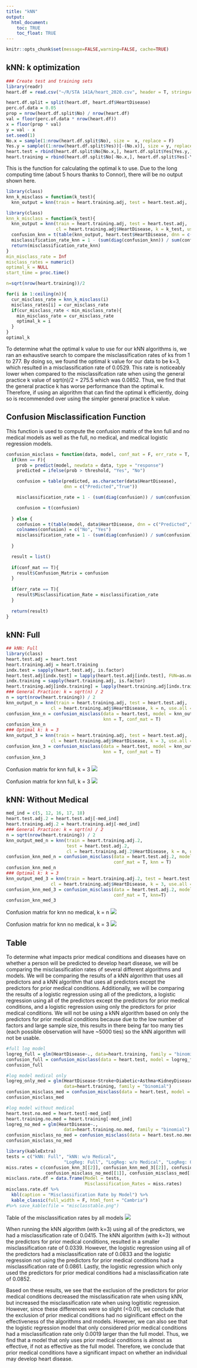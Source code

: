 ```yaml
---
title: "kNN"
output: 
  html_document:
    toc: TRUE
    toc_float: TRUE
---
```


```r
knitr::opts_chunk$set(message=FALSE,warning=FALSE, cache=TRUE)
```

## kNN: k optimization

```r
### Create test and training sets
library(readr)
heart.df = read.csv("~/R/STA 141A/heart_2020.csv", header = T, stringsAsFactors = T)

heart.df.split = split(heart.df, heart.df$HeartDisease)
perc.of.data = 0.05
prop = nrow(heart.df.split$No) / nrow(heart.df)
val = floor(perc.of.data * nrow(heart.df))
x = floor(prop * val)
y = val - x
set.seed(1)
No.x = sample(1:nrow(heart.df.split$No), size =  x, replace = F)
Yes.y = sample((1:nrow(heart.df.split$Yes))[-(No.x)], size = y, replace=F)
heart.test = rbind(heart.df.split$No[No.x,], heart.df.split$Yes[Yes.y,])
heart.training = rbind(heart.df.split$No[-No.x,], heart.df.split$Yes[-Yes.y,])
```

This is the function for calculating the optimal k to use. Due to the long computing time (about 5 hours thanks to Connor), there will be no output shown here.
```r
library(class)
knn_k_misclass = function(k_test){
  knn_output = knn(train = heart.training.adj, test = heart.test.adj,

library(class)
knn_k_misclass = function(k_test){
  knn_output = knn(train = heart.training.adj, test = heart.test.adj,  
                   cl = heart.training.adj$HeartDisease, k = k_test, use.all = T)
  confusion_knn = t(table(knn_output, heart.test$HeartDisease, dnn = c("Predicted","True")))
  misclassification_rate_knn = 1 - (sum(diag(confusion_knn)) / sum(confusion_knn))
  return(misclassification_rate_knn)
}
min_misclass_rate = Inf
misclass_rates = numeric()
optimal_k = NULL
start_time = proc.time()

n=sqrt(nrow(heart.training))/2

for(i in 1:ceiling(n)){
  cur_misclass_rate = knn_k_misclass(i)
  misclass_rates[i] = cur_misclass_rate
  if(cur_misclass_rate < min_misclass_rate){
    min_misclass_rate = cur_misclass_rate
    optimal_k = i
  }
}
optimal_k
```

To determine what the optimal k value to use for our kNN algorithms is, we ran an exhaustive search to compare the misclassification rates of ks from 1 to 277. By doing so, we found the optimal k value for our data to be k=3, which resulted in a misclassification rate of 0.0529. This rate is noticeably lower when compared to the misclassifcation rate when using the general practice k value of sqrt(n)/2 = 275.5 which was 0.0852. Thus, we find that the general practice k has worse performance than the optimal k. Therefore, if using an algorithm that can find the optimal k efficiently, doing so is recommended over using the simpler general practice k value.


## Confusion Misclassification Function

This function is used to compute the confusion matrix of the knn full and no medical models as well as the full, no medical, and medical logistic regression models.

```r
confusion_misclass = function(data, model, conf_mat = F, err_rate = T, threshold = 0.5, knn=F){
  if(knn == F){
    prob = predict(model, newdata = data, type = "response")
    predicted = ifelse(prob > threshold, "Yes", "No")

    confusion = table(predicted, as.character(data$HeartDisease),
                      dnn = c("Predicted","True"))

    misclassification_rate = 1 - (sum(diag(confusion)) / sum(confusion))

    confusion = t(confusion)
    
  } else {
    confusion = t(table(model, data$HeartDisease, dnn = c("Predicted","True")))
    colnames(confusion) = c("No", "Yes")
    misclassification_rate = 1 - (sum(diag(confusion)) / sum(confusion))
    
  }

  result = list()
  
  if(conf_mat == T){
    result$Confusion_Matrix = confusion
  }
  
  if(err_rate == T){
    result$Misclassification_Rate = misclassification_rate
  }
  
  return(result)
}
```


## kNN: Full
```r
## kNN: Full
library(class)
heart.test.adj = heart.test
heart.training.adj = heart.training
indx.test = sapply(heart.test.adj, is.factor)
heart.test.adj[indx.test] = lapply(heart.test.adj[indx.test], FUN=as.numeric)
indx.training = sapply(heart.training.adj, is.factor)
heart.training.adj[indx.training] = lapply(heart.training.adj[indx.training], FUN=as.numeric)
### General Practice: k = sqrt(n) / 2
n = sqrt(nrow(heart.training)) / 2
knn_output_n = knn(train = heart.training.adj, test = heart.test.adj, 
                 cl = heart.training.adj$HeartDisease, k = n, use.all = T)
confusion_knn_n = confusion_misclass(data = heart.test, model = knn_output_n, 
                                     knn = T, conf_mat = T)
confusion_knn_n
### Optimal k: k = 3
knn_output_3 = knn(train = heart.training.adj, test = heart.test.adj, 
                 cl = heart.training.adj$HeartDisease, k = 3, use.all = T)
confusion_knn_3 = confusion_misclass(data = heart.test, model = knn_output_3, 
                                     knn = T, conf_mat = T)
confusion_knn_3
```

Confusion matrix for knn full, k = 3
![](images/knn_full_n.png)

Confusion matrix for knn full, k = 3
![](images/knn_full_3.png)

## kNN: Without Medical 
```r
med_ind = c(5, 12, 16, 17, 18)
heart.test.adj.2 = heart.test.adj[-med_ind]
heart.training.adj.2 = heart.training.adj[-med_ind]
### General Practice: k = sqrt(n) / 2
n = sqrt(nrow(heart.training)) / 2
knn_output_med_n = knn(train = heart.training.adj.2, 
                       test = heart.test.adj.2, 
                       cl = heart.training.adj.2$HeartDisease, k = n, use.all = T)
confusion_knn_med_n = confusion_misclass(data = heart.test.adj.2, model = knn_output_med_n, 
                                         conf_mat = T, knn = T)
confusion_knn_med_n
### Optimal k: k = 3
knn_output_med_3 = knn(train = heart.training.adj.2, test = heart.test.adj.2, 
                 cl = heart.training.adj$HeartDisease, k = 3, use.all = T)
confusion_knn_med_3 = confusion_misclass(data = heart.test.adj.2, model = knn_output_med_3,
                                         conf_mat = T, knn=T)
confusion_knn_med_3
```

Confusion matrix for knn no medical, k = n
![](images/knn_nomedical_n.png)

Confusion matrix for knn no medical, k = 3
![](images/knn_nomedical_3.png)

## Table
To determine what impacts prior medical conditions and diseases have on whether a person will be predicted to develop heart disease, we will be comparing the misclassification rates of several different algorithms and models. We will be comparing the results of a kNN algorithm that uses all predictors and a kNN algorithm that uses all predictors except the predictors for prior medical conditions. Additionally, we will be comparing the results of a logistic regression using all of the predictors, a logistic regression using all of the predictors except the predictors for prior medical conditions, and a logistic regression using only the predictors for prior medical conditions. We will not be using a kNN algorithm based on only the predictors for prior medical conditions because due to the low number of factors and large sample size, this results in there being far too many ties (each possible observation will have ~5000 ties) so the kNN algorithm will not be usable.

```r
#full log model
logreg_full = glm(HeartDisease~., data=heart.training, family = "binomial")
confusion_full = confusion_misclass(data = heart.test, model = logreg_full, conf_mat = T)
confusion_full

#log model medical only
logreg_only_med = glm(HeartDisease~Stroke+Diabetic+Asthma+KidneyDisease+SkinCancer,
                      data=heart.training, family = "binomial")
confusion_misclass_med = confusion_misclass(data = heart.test, model = logreg_only_med)
confusion_misclass_med

#log model without medical
heart.test.no.med = heart.test[-med_ind]
heart.training.no.med = heart.training[-med_ind]
logreg_no_med = glm(HeartDisease~.,
                      data=heart.training.no.med, family = "binomial")
confusion_misclass_no_med = confusion_misclass(data = heart.test.no.med, model = logreg_no_med)
confusion_misclass_no_med
```


```r
library(kableExtra)
tests = c("kNN: Full", "kNN: w/o Medical", 
                      "LogReg: Full", "LogReg: w/o Medical", "LogReg: Only Medical")
miss.rates = c(confusion_knn_3[[2]], confusion_knn_med_3[[2]], confusion_full[[2]], 
               confusion_misclass_no_med[[1]], confusion_misclass_med[[1]])
misclass.rate.df = data.frame(Model = tests, 
                              Misclassification_Rates = miss.rates)
misclass.rate.df %>% 
  kbl(caption = "Misclassification Rate by Model") %>% 
  kable_classic(full_width = F, html_font = "Cambria") 
#%>% save_kable(file = "misclasstable.png")
```

Table of the misclassification rates by all models
![](images/misclassrate.png)

When running the kNN algorithm (with k=3) using all of the predictors, we had a misclassification rate of 0.0415. The kNN algorithm (with k=3) without the predictors for prior medical conditions, resulted in a smaller misclassification rate of 0.0339. However, the logistic regression using all of the predictors had a misclassification rate of 0.0833 and the logistic regression not using the predictors for prior medical conditions had a misclassification rate of 0.0861. Lastly, the logistic regression which only used the predictors for prior medical conditions had a misclassification rate of 0.0852.

Based on these results, we see that the exclusion of the predictors for prior medical conditions decreased the misclassification rate when using kNN, but increased the misclassification rate when using logitistic regression. However, since these differences were so slight (<0.01), we conclude that the exclusion of prior medical conditions had no siginificant effect on the effectiveness of the algorithms and models. However, we can also see that the logistic regression model that only considered prior medical conditions had a misclassification rate only 0.0019 larger than the full model. Thus, we find that a model that only uses prior medical conditions is almost as effective, if not as effective as the full model. Therefore, we conclude that prior medical conditions have a significant impact on whether an individual may develop heart disease.